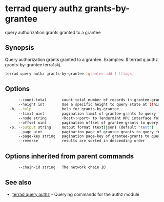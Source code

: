 # terrad query authz grants-by-grantee

query authorization grants granted to a grantee

## Synopsis

Query authorization grants granted to a grantee.
Examples:
$ terrad q authz grants-by-grantee terra1skj..

```sh Terrad
terrad query authz grants-by-grantee [grantee-addr] [flags]
```

## Options

```sh Terrad
      --count-total       count total number of records in grantee-grants to query for
      --height int        Use a specific height to query state at (this can error if the node is pruning state)
  -h, --help              help for grants-by-grantee
      --limit uint        pagination limit of grantee-grants to query for (default 100)
      --node string       <host>:<port> to Tendermint RPC interface for this chain (default "tcp://localhost:26657")
      --offset uint       pagination offset of grantee-grants to query for
  -o, --output string     Output format (text|json) (default "text")
      --page uint         pagination page of grantee-grants to query for. This sets offset to a multiple of limit (default 1)
      --page-key string   pagination page-key of grantee-grants to query for
      --reverse           results are sorted in descending order
```

## Options inherited from parent commands

```sh Terrad
      --chain-id string   The network chain ID
```

## See also

* [terrad query authz](terrad_query_authz.mdx)	 - Querying commands for the authz module


